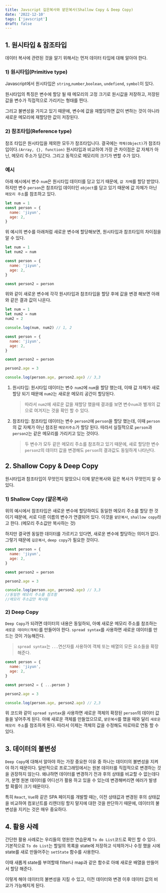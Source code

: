 ```yaml
---
title: Javscript 깊은복사와 얕은복사(Shallow Copy & Deep Copy)
date: '2022-12-10'
tags: ['javscript']
draft: false
---
```


## 1. 원시타입 & 참조타입

데이터 복사에 관련된 것을 알기 위해서는 먼저 데이터 타입에 대해 알아야 한다.

### 1) 원시타입(Primitive type)

Javascript에서 원시타입은 `string`,`number`,`boolean`, `undefiend`, `symbol`이 있다.

원시타입의 특징은 변수에 할당 될 때 메모리의 고정 크기로 원시값을 저장하고,
저장된 값을 변수가 직접적으로 가리키는 형태를 띈다.

그리고 불변성을 가지고 있기 때문에, 변수에 값을 재할당하면 값이 변하는 것이 아니라
새로운 메모리에 재할당한 값이 저장된다.

### 2) 참조타입(Reference type)

참조 타입은 원시타입을 제외한 모두가 참조타입니다. 결국에는
`객체(Object)`가 참조타입이다.`(Array, {}, function)` 원시타입과 비교하여
가장 큰 차이점은 값 자체가 아닌, 메모리 주소가 담긴다. 그리고 동적으로 메모리의 크기가 변할 수가 있다.

### 예시

아래 예시에서 변수 `num`은 원시타입 데이터를 담고 있기 때문에, `값 자체`를 할당 받았다.
하지만 변수 `person`은 참조타입 데이터인 `object`를 담고 있기 때문에 값 자체가 아닌
`메모리 주소`를 참조하고 있다.

```javascript
let num = 1
const person = {
  name: 'jiyun',
  age: 2,
}
```

위 예시의 변수를 아래처럼 새로운 변수에 할당해보면,
원시타입과 참조타입의 차이점을 알 수 있다.

```javascript
let num = 1
let num2 = num

const person = {
  name: 'jiyun',
  age: 2,
}

const person2 = person
```

위와 같이 새로운 변수에 각각 원시타입과 참조타입을 할당 후에
값을 변경 해보면 아래와 같은 결과 값이 나온다.

```javascript
let num = 1
let num2 = num
num2 = 2

console.log(num, num2) // 1, 2

const person = {
  name: 'jiyun',
  age: 2,
}

const person2 = person

person2.age = 3

console.log(person.age, person2.age) // 3,3
```

1. 원시타입: 원시타입 데이터는 변수 `num2`에 `num`을 할당 했는데,
   이때 값 자체가 새로 할당 되기 때문에 `num2`는 새로운 메모리 공간이 할당된다.

   > 따라서 `num2`에 새로운 값을 재할당 했을때 결과를 보면 변수`num`과 별개의 값으로 여겨지는 것을 확인 할 수 있다.

2. 참조타입: 참조타입 데이터는 변수 `person2`에 `person`을 할당 했는데,
   이때 `person`의 값 자체가 아닌 참조된 `메모리주소`가 할당 된다.
   따라서 실질적으로 `person`과 `person2`는 같은 메모리를 가리키고 있는 것이다.
   > 두 변수가 모두 같은 메모리 주소를 참조하고 있기 때문에, 새로 할당한 변수 `person2`의 데이터 값을 변경해도 `person`의 결과값도 동일하게 나타난다.

## 2. Shallow Copy & Deep Copy

원시타입과 참조타입이 무엇인지 알았으니 이제 얕은복사와 깊은 복사가 무엇인지 알 수 있다.

### 1) Shallow Copy (얕은복사)

위의 예시에서 참조타입은 새로운 변수에 할당하여도 동일한 메모리 주소를 할당 한 것이기 때문에,
서로 다른 이름의 변수가 연결되어 있다. 이것을 `얕은복사`, `shallow copy`라고 한다.
(메모리 주소값만 복사하는 것)

하지만 결국엔 동일한 데이터를 가르키고 있다면, 새로운 변수에 할당하는 의미가 없다.
그렇기 때문에 `깊은복사`, `deep copy`가 필요한 것이다.

```javascript
const person = {
  name: 'jiyun',
  age: 2,
}

const person2 = person

person2.age = 3

console.log(person.age, person2.age) // 3,3
//동일한 메모리 주소를 참조함
//메모리 주소값만 복사됨
```

### 2) Deep Copy

`Deep Copy`가 되려면 데이터의 내용은 동일하되,
아예 새로운 메모리 주소를 참조하는 `새로운 데이터(객체)`를 만들어야 한다.
`spread syntax`를 사용하면 새로운 데이터를 만드는 것이 가능해진다.

> `spread syntax`는 `...`연산자를 사용하여 객체 또는 배열의 모든 요소들을 확장해준다.

```javascript
const person = {
  name: 'jiyun',
  age: 2,
}

const person2 = { ...person }

person2.age = 3

console.log(person.age, person2.age) // 2,3
```

위 코드와 같이 `spread syntax`을 사용하면 새로운 객체의 확장된
`person`의 데이터 값들을 넣어주게 된다. 아예 새로운 객체를 만들었으므로,
`얕은복사`를 했을 때와 달리 `새로운 메모리 주소`를 참조하게 된다. 따라서
이제는 객체의 값을 수정해도 따로따로 연동 할 수 있다.

## 3. 데이터의 불변성

`Deep Copy`에 대해서 알아야 하는 가장 중요한 이유 중 하나는
데이터의 불변성을 지켜야 하기 때문이다. 일반적으로 프로그래밍에서는
원본 데이터를 직접적으로 변경하는 것을 권장하지 않는다.
왜냐하면 데이터를 변경하기 전과 후의 상태를 비교할 수 없는데다가,
분명 원본 데이터를 어디선가 활용 하고 있을 수 있는데 변경해버리면
에러가 발생 할 확률이 크기 때문이다.

특히 `React`, `Vue`와 같은 SPA 페이지를 개발할 때는,
이전 상태값과 변경된 후의 상태값을 비교하여 컴포넌트를 리렌더링 할지 말지에 대한 것을 판단하기 때문에,
데이터의 불변성을 지키는 것은 매우 중요하다.

## 4. 활용 사례

간단한 활용 사례로는 우리들의 영원한 연습문제 `To do List`코드로 확인 할 수 있다.
기본적으로 `To do List`는 할일의 목록을 state에 저장하고 삭제하거나
수정 했을 시에 state를 새로 만들어주는 `setState` 함수를 사용한다.

이때 새롭게 state를 부여할때 filter나 map과 같은 함수로 아예 새로운 배열을 만들어서 할당 해준다.

이렇게 해야 데이터의 불변성을 지킬 수 있고, 이전 데이터와 변경 이후 데이터 값의 비교가 가능해지게 된다.
